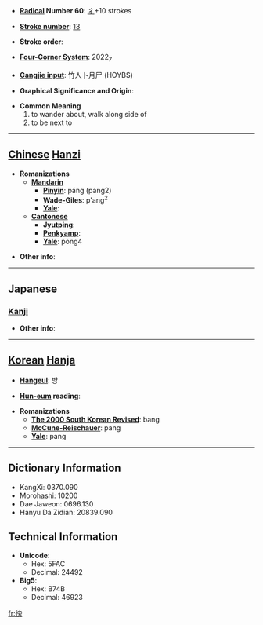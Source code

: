 * '''[[Wiktionary:Chinese radical index| Radical]] Number 60''': [[Wiktionary:Chinese radical index 彳|彳]]+10 strokes

* '''[[Wiktionary:Chinese total strokes index|Stroke number]]''': [[Wiktionary:Chinese total strokes index 13|13]]

* '''Stroke order''': 

* '''[[Wiktionary:Chinese four corner index|Four-Corner System]]''': 2022<sub>7</sub>

* '''[[Wiktionary:Chinese Cangjie index|Cangjie input]]''': 竹人卜月尸 (HOYBS)

* '''Graphical Significance and Origin''': 

* '''Common Meaning'''
*#to wander about, walk along side of
*# to be next to


----

== [[Chinese]] [[Hanzi]] ==

* '''Romanizations'''
** '''[[Mandarin]]'''
*** '''[[Pinyin]]''': páng (pang2)
*** '''[[Wade-Giles]]''': p'ang<sup>2</sup>
*** '''[[Yale]]''': 
** '''[[Cantonese]]'''
*** '''[[Jyutping]]''':
*** '''[[Penkyamp]]''': 
*** '''[[Yale]]''': pong4

* '''Other info''': 

----

==Japanese==
===[[Kanji]]===
{{kanji|on readings=[[ほう]] (hō), [[ぼう]] (bō)
|kun readings=[[つきそう]] (tsukisou)
}}

* '''Other info''':  

----

== [[Korean]] [[Hanja]] ==

* '''[[Hangeul]]''': 방

* '''[[Hun-eum]] reading''': 

* '''Romanizations'''
** '''[[The 2000 South Korean Revised Romanization|The 2000 South Korean Revised]]''': bang
** '''[[McCune-Reischauer]]''': pang
** '''[[Yale]]''': pang

----

== Dictionary Information ==

* KangXi: 0370.090
* Morohashi: 10200
* Dae Jaweon: 0696.130
* Hanyu Da Zidian: 20839.090

== Technical Information ==

* '''Unicode''':
** Hex: 5FAC
** Decimal: 24492
* '''Big5''':
** Hex: B74B
** Decimal: 46923

[[fr:徬]]